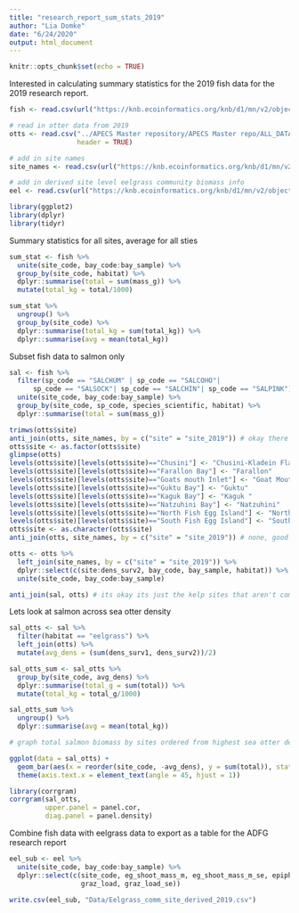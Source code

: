 ```yaml
---
title: "research_report_sum_stats_2019"
author: "Lia Domke"
date: "6/24/2020"
output: html_document
---
```


```r
knitr::opts_chunk$set(echo = TRUE)
```

Interested in calculating summary statistics for the 2019 fish data for the 2019 research report. 

```r
fish <- read.csv(url("https://knb.ecoinformatics.org/knb/d1/mn/v2/object/urn%3Auuid%3A347cd81e-15a2-41f9-a73b-e344615548bf", method = "libcurl"), stringsAsFactors = FALSE, header = TRUE)

# read in otter data from 2019
otts <- read.csv("../APECS Master repository/APECS Master repo/ALL_DATA/Lia_fish/Otter_density_site_2019.csv", stringsAsFactors = FALSE,
                 header = TRUE)

# add in site names
site_names <- read.csv(url("https://knb.ecoinformatics.org/knb/d1/mn/v2/object/urn%3Auuid%3A87744ced-530b-4bae-809e-ff1012c7ae72", method = "libcurl"), stringsAsFactors = FALSE, header = TRUE)

# add in derived site level eelgrass community biomass info
eel <- read.csv(url("https://knb.ecoinformatics.org/knb/d1/mn/v2/object/urn%3Auuid%3Aa2cf7ce5-ccea-4f65-8d30-e4f128fbd239", method = "libcurl"), stringsAsFactors = FALSE, header = TRUE)

```

```r
library(ggplot2)
library(dplyr)
library(tidyr)
```

Summary statistics for all sites, average for all sties
```r
sum_stat <- fish %>%
  unite(site_code, bay_code:bay_sample) %>%
  group_by(site_code, habitat) %>%
  dplyr::summarise(total = sum(mass_g)) %>%
  mutate(total_kg = total/1000)

sum_stat %>%
  ungroup() %>%
  group_by(site_code) %>%
  dplyr::summarise(total_kg = sum(total_kg)) %>%
  dplyr::summarise(avg = mean(total_kg))
```

Subset fish data to salmon only 

```r
sal <- fish %>%
  filter(sp_code == "SALCHUM" | sp_code == "SALCOHO"| 
      sp_code == "SALSOCK"| sp_code == "SALCHIN"| sp_code == "SALPINK") %>%
  unite(site_code, bay_code:bay_sample) %>%
  group_by(site_code, sp_code, species_scientific, habitat) %>%
  dplyr::summarise(total = sum(mass_g))

trimws(otts$site)
anti_join(otts, site_names, by = c("site" = "site_2019")) # okay there are 8 sites that don't match, fix those
otts$site <- as.factor(otts$site)
glimpse(otts)
levels(otts$site)[levels(otts$site)=="Chusini"] <- "Chusini-Kladein Flat"
levels(otts$site)[levels(otts$site)=="Farallon Bay"] <- "Farallon"
levels(otts$site)[levels(otts$site)=="Goats mouth Inlet"] <- "Goat Mouth Inlet"
levels(otts$site)[levels(otts$site)=="Guktu Bay"] <- "Guktu"
levels(otts$site)[levels(otts$site)=="Kaguk Bay"] <- "Kaguk "
levels(otts$site)[levels(otts$site)=="Natzuhini Bay"] <- "Natzuhini"
levels(otts$site)[levels(otts$site)=="North Fish Egg Island"] <- "North Fish Egg"
levels(otts$site)[levels(otts$site)=="South Fish Egg Island"] <- "South Fish Egg"
otts$site <- as.character(otts$site)
anti_join(otts, site_names, by = c("site" = "site_2019")) # none, good. 

otts <- otts %>%
  left_join(site_names, by = c("site" = "site_2019")) %>%
  dplyr::select(c(site:dens_surv2, bay_code, bay_sample, habitat)) %>%
  unite(site_code, bay_code:bay_sample)

anti_join(sal, otts) # its okay its just the kelp sites that aren't combining. The kelp sites are located approximately at the same place as the eelgrass sites ASIDE FROM the SHKN_A site, which is located more on the outside of Shakan than the eelgrass site--inside Calder Bay. KLWH_A is located within the same region as the North fish egg kelp and eelgrass site. 

```

Lets look at salmon across sea otter density
```r
sal_otts <- sal %>%
  filter(habitat == "eelgrass") %>%
  left_join(otts) %>%
  mutate(avg_dens = (sum(dens_surv1, dens_surv2))/2)

sal_otts_sum <- sal_otts %>%
  group_by(site_code, avg_dens) %>%
  dplyr::summarise(total_g = sum(total)) %>%
  mutate(total_kg = total_g/1000)

sal_otts_sum %>%
  ungroup() %>%
  dplyr::summarise(avg = mean(total_kg))

# graph total salmon biomass by sites ordered from highest sea otter density to lowest

ggplot(data = sal_otts) +
  geom_bar(aes(x = reorder(site_code, -avg_dens), y = sum(total)), stat = "identity") +
  theme(axis.text.x = element_text(angle = 45, hjust = 1))

library(corrgram)
corrgram(sal_otts, 
         upper.panel = panel.cor,
         diag.panel = panel.density)
```

Combine fish data with eelgrass data to export as a table for the ADFG research report
```r
eel_sub <- eel %>%
  unite(site_code, bay_code:bay_sample) %>%
  dplyr::select(c(site_code, eg_shoot_mass_m, eg_shoot_mass_m_se, epiph_load, epiph_load_se,
                  graz_load, graz_load_se))

write.csv(eel_sub, "Data/Eelgrass_comm_site_derived_2019.csv")
```

